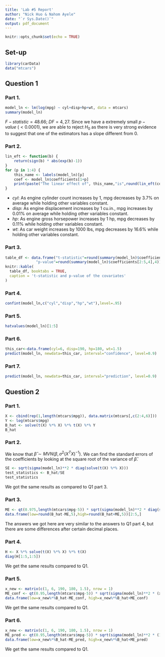 ```yaml
---
title: 'Lab #5 Report'
author: "Nick Huo & Nahom Ayele"
date: "`r Sys.Date()`"
output: pdf_document
---
```


```r
knitr::opts_chunk$set(echo = TRUE)
```

## Set-up

```r
library(carData)
data("mtcars")
```

## Question 1

### Part 1.

```r
model_ln <- lm(log(mpg) ~ cyl+disp+hp+wt, data = mtcars)
summary(model_ln)
```

$F-statistic=48.66$; $DF=4,27$. Since we have a extremely small $p-value \ (<0.0001)$, we are able to reject $H_0$ as there is very strong evidence to suggest that one of the estimators has a slope different from $0$.

### Part 2.

```r
lin_eft <- function(b) {
    return(sign(b) * abs(exp(b)-1))
}
for (p in 1:4) {
    this_name <- labels(model_ln)[p]
    coef <- model_ln$coefficients[1+p]
    print(paste("The linear effect of", this_name,"is",round(lin_eft(coef)*100,2),"%"))
}
```
 - $cyl$: As engine cylinder count increases by 1, mpg decreases by 3.7% on average while holding other variables constant.
 - $disp$: As engine displacement increases by 1 cu.in., mpg increases by 0.01% on average while holding other variables constant.
 - $hp$: As engine gross horsepower increases by 1 hp, mpg decreases by 0.11% while holding other variables constant.
 - $wt$: As car weight increases by 1000 lbs, mpg decreases by 16.6% while holding other variables constant.


### Part 3.

```r
table_df <- data.frame("t-statistic"=round(summary(model_ln)$coefficients[2:5,3],2),
              "p-value"=round(summary(model_ln)$coefficients[2:5,4],4))
knitr::kable(
  table_df, booktabs = TRUE, 
  caption = 't-statistic and p-value of the covariates'
)
```

### Part 4.

```r
confint(model_ln,c("cyl","disp","hp","wt"),level=.95)
```


### Part 5.

```r
hatvalues(model_ln)[1:5]
```

### Part 6.
```r
this_car<-data.frame(cyl=6, disp=190, hp=180, wt=1.5)
predict(model_ln, newdata=this_car, interval="confidence", level=0.9)
```

### Part 7.
```r
predict(model_ln, newdata=this_car, interval="prediction", level=0.9)
```


## Question 2

### Part 1.

```r
X <- cbind(rep(1,length(mtcars$mpg)), data.matrix(mtcars[,c(2:4,6)]))
Y <- log(mtcars$mpg)
B_hat <- solve(t(X) %*% X) %*% t(X) %*% Y
B_hat
```

### Part 2.

We know that $\hat{\beta} \sim MVN(\beta,\sigma^2(X^TX)^{-1})$. We can find the standard errors of the coefficients by looking at the square root of the variance of $\hat{\beta}$.

```r
SE <- sqrt(sigma(model_ln)**2 * diag(solve(t(X) %*% X)))
test_statistics <- B_hat/SE
test_statistics
```

We got the same results as compared to Q1 part 3.


### Part 3.

```r
ME <- qt(0.975,length(mtcars$mpg-5)) * sqrt(sigma(model_ln)**2 * diag(solve(t(X) %*% X)))
data.frame(low=round(B_hat-ME,5),high=round(B_hat+ME,5))[2:5,]
```

The answers we got here are very similar to the answers to Q1 part 4, but there are some differences after certain decimal places.


### Part 4.

```r
H <- X %*% solve(t(X) %*% X) %*% t(X)
diag(H[1:5,1:5])
```

We get the same results compared to Q1.

### Part 5.

```r
x_new <- matrix(c(1, 6, 190, 180, 1.5), nrow = 1)
ME_conf <- qt(0.95,length(mtcars$mpg-5)) * sqrt(sigma(model_ln)**2 * (x_new) %*% solve(t(X) %*% X) %*% t(x_new))
data.frame(low=x_new%*%B_hat-ME_conf, high=x_new%*%B_hat+ME_conf)
```

We get the same results compared to Q1.


### Part 6.

```r
x_new <- matrix(c(1, 6, 190, 180, 1.5), nrow = 1)
ME_pred <- qt(0.95,length(mtcars$mpg-5)) * sqrt(sigma(model_ln)**2 * (1+ (x_new) %*% solve(t(X) %*% X) %*% t(x_new)))
data.frame(low=x_new%*%B_hat-ME_pred, high=x_new%*%B_hat+ME_pred)
```

We get the same results compared to Q1.

